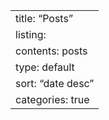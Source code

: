 ---
title: "Posts"
listing: 
  contents: posts
  type: default
  sort: "date desc"
  categories: true
---